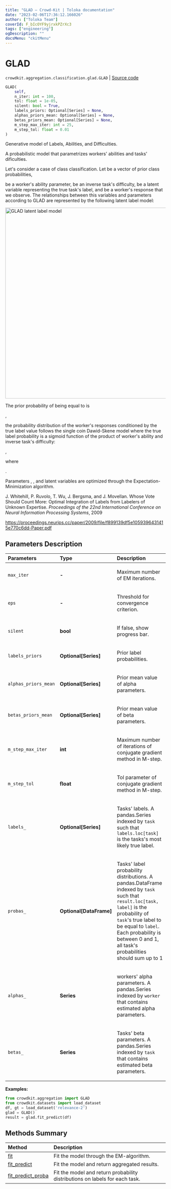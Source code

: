 ```yaml
---
title: "GLAD — Crowd-Kit | Toloka documentation"
date: "2023-02-06T17:36:12.166026"
author: ["Toloka Team"]
coverId: F_bIcOYF9yjrxkPZrXc3
tags: ["engineering"]
ogDescription: ""
docsMenu: "ckitMenu"
---
```


# GLAD
`crowdkit.aggregation.classification.glad.GLAD` | [Source code](https://github.com/Toloka/crowd-kit/blob/v1.2.0/crowdkit/aggregation/classification/glad.py#L24)

```python
GLAD(
    self,
    n_iter: int = 100,
    tol: float = 1e-05,
    silent: bool = True,
    labels_priors: Optional[Series] = None,
    alphas_priors_mean: Optional[Series] = None,
    betas_priors_mean: Optional[Series] = None,
    m_step_max_iter: int = 25,
    m_step_tol: float = 0.01
)
```

Generative model of Labels, Abilities, and Difficulties.

A probabilistic model that parametrizes workers' abilities and tasks' dificulties.

Let's consider a case of <Formula withoutContainer={true} content="$K$"/> class classification. Let <Formula withoutContainer={true} content="$p$"/> be a vector of prior class probabilities,

<Formula withoutContainer={true} content="$\alpha_i \in (-\infty, +\infty)$"/> be a worker's ability parameter, <Formula withoutContainer={true} content="$\beta_j \in (0, +\infty)$"/> be an inverse task's difficulty, <Formula withoutContainer={true} content="$z_j$"/> be a latent variable representing the true task's label, and <Formula withoutContainer={true} content="$y^i_j$"/> be a worker's response that we observe. The relationships between this variables and parameters according to GLAD are represented by the following latent label model:

<Image withBackground width="600px" imageId="64f0a288fb9ac8d82db20d9f808063fa" alt="GLAD latent label model" />

The prior probability of <Formula withoutContainer={true} content="$z_j$"/> being equal to <Formula withoutContainer={true} content="$c$"/> is

<Formula withoutContainer={true} content="$\operatorname{Pr}(z_j = c) = p[c]$"/>,

the probability distribution of the worker's responses conditioned by the true label value <Formula withoutContainer={true} content="$c$"/> follows the single coin Dawid-Skene model where the true label probability is a sigmoid function of the product of worker's ability and inverse task's difficulty:

<Formula withoutContainer={true} content="$\operatorname{Pr}(y^i_j = k | z_j = c) = \begin{cases}a(i, j), & k = c \\ \frac{1 - a(i,j)}{K-1}, & k \neq c\end{cases}$"/>,

where

<Formula withoutContainer={true} content="$a(i,j) = \frac{1}{1 + \exp(-\alpha_i\beta_j)}$"/>.

Parameters <Formula withoutContainer={true} content="$p$"/>, <Formula withoutContainer={true} content="$\alpha$"/>, <Formula withoutContainer={true} content="$\beta$"/> and latent variables <Formula withoutContainer={true} content="$z$"/> are optimized through the Expectation-Minimization algorithm.

J. Whitehill, P. Ruvolo, T. Wu, J. Bergsma, and J. Movellan.
Whose Vote Should Count More: Optimal Integration of Labels from Labelers of Unknown Expertise.
*Proceedings of the 22nd International Conference on Neural Information Processing Systems*, 2009

<https://proceedings.neurips.cc/paper/2009/file/f899139df5e1059396431415e770c6dd-Paper.pdf>

## Parameters Description

| Parameters | Type | Description |
| :----------| :----| :-----------|
`max_iter`|**-**|<p>Maximum number of EM iterations.</p>
`eps`|**-**|<p>Threshold for convergence criterion.</p>
`silent`|**bool**|<p>If false, show progress bar.</p>
`labels_priors`|**Optional\[Series\]**|<p>Prior label probabilities.</p>
`alphas_priors_mean`|**Optional\[Series\]**|<p>Prior mean value of alpha parameters.</p>
`betas_priors_mean`|**Optional\[Series\]**|<p>Prior mean value of beta parameters.</p>
`m_step_max_iter`|**int**|<p>Maximum number of iterations of conjugate gradient method in M-step.</p>
`m_step_tol`|**float**|<p>Tol parameter of conjugate gradient method in M-step.</p>
`labels_`|**Optional\[Series\]**|<p>Tasks&#x27; labels. A pandas.Series indexed by `task` such that `labels.loc[task]` is the tasks&#x27;s most likely true label.</p>
`probas_`|**Optional\[DataFrame\]**|<p>Tasks&#x27; label probability distributions. A pandas.DataFrame indexed by `task` such that `result.loc[task, label]` is the probability of `task`&#x27;s true label to be equal to `label`. Each probability is between 0 and 1, all task&#x27;s probabilities should sum up to 1</p>
`alphas_`|**Series**|<p>workers&#x27; alpha parameters. A pandas.Series indexed by `worker` that contains estimated alpha parameters.</p>
`betas_`|**Series**|<p>Tasks&#x27; beta parameters. A pandas.Series indexed by `task` that contains estimated beta parameters.</p>

**Examples:**

```python
from crowdkit.aggregation import GLAD
from crowdkit.datasets import load_dataset
df, gt = load_dataset('relevance-2')
glad = GLAD()
result = glad.fit_predict(df)
```
## Methods Summary

| Method | Description |
| :------| :-----------|
[fit](/docs-new/crowd-kit/reference/crowdkit.aggregation.classification.glad.GLAD.fit)| Fit the model through the EM-algorithm.
[fit_predict](/docs-new/crowd-kit/reference/crowdkit.aggregation.classification.glad.GLAD.fit_predict)| Fit the model and return aggregated results.
[fit_predict_proba](/docs-new/crowd-kit/reference/crowdkit.aggregation.classification.glad.GLAD.fit_predict_proba)| Fit the model and return probability distributions on labels for each task.
